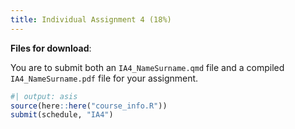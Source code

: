 ```yaml
---
title: Individual Assignment 4 (18%)
---
```



**Files for download**:

<!-- * Download the template -->

<!-- ::: {.callout appearance="minimal"} -->
<!-- <i class="bi bi-download"></i> [Download template](../assignment_data/IA4_template.Rmd){download="IA4_template.Rmd"} -->
<!-- ::: -->


You are to submit both an `IA4_NameSurname.qmd` file and a compiled `IA4_NameSurname.pdf` file for your assignment.



```r
#| output: asis
source(here::here("course_info.R"))
submit(schedule, "IA4")
```
